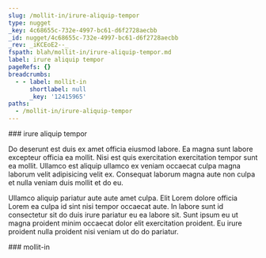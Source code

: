 ```yaml
---
slug: /mollit-in/irure-aliquip-tempor
type: nugget
_key: 4c68655c-732e-4997-bc61-d6f2728aecbb
_id: nugget/4c68655c-732e-4997-bc61-d6f2728aecbb
_rev: _iKCEoE2--_
fspath: blah/mollit-in/irure-aliquip-tempor.md
label: irure aliquip tempor
pageRefs: {}
breadcrumbs:
  - - label: mollit-in
      shortlabel: null
      _key: '12415965'
paths:
  - /mollit-in/irure-aliquip-tempor
---
```


<NuggetArea>
<Nugget slug="/mollit-in/irure-aliquip-tempor" type="nugget" _key="4c68655c-732e-4997-bc61-d6f2728aecbb" _id="nugget/4c68655c-732e-4997-bc61-d6f2728aecbb" _rev="_iKCEoE2--_" fspath="blah/mollit-in/irure-aliquip-tempor.md" label="irure aliquip tempor" paths="/mollit-in/irure-aliquip-tempor">
<NuggetBody>
### irure aliquip tempor

Do deserunt est duis ex amet officia eiusmod labore. Ea magna sunt labore excepteur officia ea mollit. Nisi est quis exercitation exercitation tempor sunt ea mollit. Ullamco est aliquip ullamco ex veniam occaecat culpa magna laborum velit adipisicing velit ex. Consequat laborum magna aute non culpa et nulla veniam duis mollit et do eu.

Ullamco aliquip pariatur aute aute amet culpa. Elit Lorem dolore officia Lorem ea culpa id sint nisi tempor occaecat aute. In labore sunt id consectetur sit do duis irure pariatur eu ea labore sit. Sunt ipsum eu ut magna proident minim occaecat dolor elit exercitation proident. Eu irure proident nulla proident nisi veniam ut do do pariatur.

</NuggetBody>
<Breadcrumbs>
<Crumbs>
<Crumb _key="12415965" label="mollit-in" />
</Crumbs>
</Breadcrumbs>
</Nugget>

<NuggetsInbound>
</NuggetsInbound>
<NuggetsOutbound>
</NuggetsOutbound>
</NuggetArea>
<PassagesInbound>
<Passage direction="inbound" type="passage" _key="12415965" _id="passage/12415965" _rev="_iKCEo_2--A" label="mollit-in" passage="mollit-in" fspath="blah/mollit-in" paths="/mollit-in" slug="/mollit-in">
<NuggetBody>
### mollit-in

</NuggetBody>
</Passage>

</PassagesInbound>
<PassagesOutbound>
</PassagesOutbound>